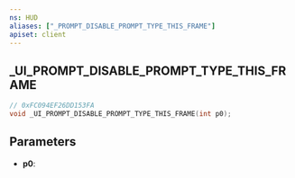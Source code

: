 ```yaml
---
ns: HUD
aliases: ["_PROMPT_DISABLE_PROMPT_TYPE_THIS_FRAME"]
apiset: client
---
```

## _UI_PROMPT_DISABLE_PROMPT_TYPE_THIS_FRAME

```c
// 0xFC094EF26DD153FA
void _UI_PROMPT_DISABLE_PROMPT_TYPE_THIS_FRAME(int p0);
```


## Parameters
* **p0**: